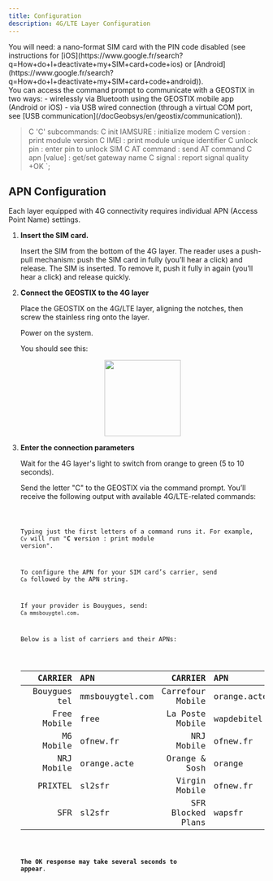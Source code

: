 ```yaml
---
title: Configuration
description: 4G/LTE Layer Configuration
---
```



<Aside type="note" title="Before you begin">
  You will need: a nano-format SIM card with the PIN code disabled (see instructions for [iOS](https://www.google.fr/search?q=How+do+I+deactivate+my+SIM+card+code+ios) or [Android](https://www.google.fr/search?q=How+do+I+deactivate+my+SIM+card+code+android)).
</Aside>

<Aside type="note" title="Accessing the command prompt">
  You can access the command prompt to communicate with a GEOSTIX in two ways:  
  - wirelessly via Bluetooth using the GEOSTIX mobile app (Android or iOS)  
  - via USB wired connection (through a virtual COM port, see [USB communication](/docGeobsys/en/geostix/communication)).
</Aside>


>C
'C' subcommands:
  C init IAMSURE : initialize modem
  C version : print module version
  C IMEI : print module unique identifier
  C unlock pin : enter pin to unlock SIM
  C AT command : send AT command
  C apn [value] : get/set gateway name
  C signal : report signal quality
+OK
>`;

## APN Configuration

Each layer equipped with 4G connectivity requires individual APN (Access Point Name) settings.

<Steps>

1. **Insert the SIM card.**
    
    Insert the SIM from the bottom of the 4G layer. The reader uses a push-pull mechanism: push the SIM card in fully (you’ll hear a click) and release. The SIM is inserted. To remove it, push it fully in again (you’ll hear a click) and release quickly.

2. **Connect the GEOSTIX to the 4G layer**

    Place the GEOSTIX on the 4G/LTE layer, aligning the notches, then screw the stainless ring onto the layer.
    
    Power on the system.

    You should see this:
    <div style="display: flex; justify-content: center; gap: 2rem;">
      <img src="/docGeobsys/images/layers/layer4g/geostix_4g.png" width="150" />
    </div>

3. **Enter the connection parameters**

    Wait for the 4G layer's light to switch from orange to green (5 to 10 seconds).

    Send the letter "C" to the GEOSTIX via the command prompt. You’ll receive the following output with available 4G/LTE-related commands:

    <Code code={cmdC} lang="js" title="cmd C" frame="terminal" />

    Typing just the first letters of a command runs it. For example, `Cv` will run "**C v**ersion : print module version".

    To configure the APN for your SIM card’s carrier, send `Ca` followed by the APN string.

    If your provider is Bouygues, send: `Ca mmsbouygtel.com`.

    Below is a list of carriers and their APNs:

    <table>
      <thead>
        <tr>
          <th style="text-align: left;"></th>
          <th style="text-align: right;">CARRIER</th>
          <th style="text-align: left;">APN</th>
          <th style="text-align: right;">CARRIER</th>
          <th style="text-align: left;">APN</th>
        </tr>
      </thead>
      <tbody>
        <tr>
          <td></td>
          <td style="text-align: right;">Bouygues tel</td>
          <td style="text-align: left;">mmsbouygtel.com</td>
          <td style="text-align: right;">Carrefour Mobile</td>
          <td style="text-align: left;">orange.acte</td>
        </tr>
        <tr>
          <td></td>
          <td style="text-align: right;">Free Mobile</td>
          <td style="text-align: left;">free</td>
          <td style="text-align: right;">La Poste Mobile</td>
          <td style="text-align: left;">wapdebitel</td>
        </tr>
        <tr>
          <td></td>
          <td style="text-align: right;">M6 Mobile</td>
          <td style="text-align: left;">ofnew.fr</td>
          <td style="text-align: right;">NRJ Mobile</td>
          <td style="text-align: left;">ofnew.fr</td>
        </tr>
        <tr>
          <td></td>
          <td style="text-align: right;">NRJ Mobile</td>
          <td style="text-align: left;">orange.acte</td>
          <td style="text-align: right;">Orange & Sosh</td>
          <td style="text-align: left;">orange</td>
        </tr>
        <tr>
          <td></td>
          <td style="text-align: right;">PRIXTEL</td>
          <td style="text-align: left;">sl2sfr</td>
          <td style="text-align: right;">Virgin Mobile</td>
          <td style="text-align: left;">ofnew.fr</td>
        </tr>
        <tr>
          <td></td>
          <td style="text-align: right;">SFR</td>
          <td style="text-align: left;">sl2sfr</td>
          <td style="text-align: right;">SFR Blocked Plans</td>
          <td style="text-align: left;">wapsfr</td>
        </tr>
      </tbody>
    </table>

    **The OK response may take several seconds to appear**.

</Steps>
